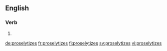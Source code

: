 ==English==

===Verb===
{{head|en}}

# {{en-third-person singular of|proselytize}}

[[de:proselytizes]]
[[fr:proselytizes]]
[[fi:proselytizes]]
[[sv:proselytizes]]
[[vi:proselytizes]]